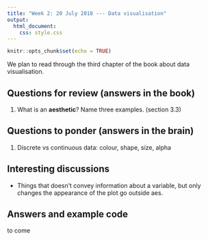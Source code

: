 ```yaml
---
title: "Week 2: 20 July 2018 --- Data visualisation"
output: 
  html_document:
    css: style.css
---
```


```r
knitr::opts_chunk$set(echo = TRUE)
```

We plan to read through the third chapter of the book about data visualisation.

## Questions for review (answers in the book)

1. What is an **aesthetic**? Name three examples. (section 3.3)

## Questions to ponder (answers in the brain)

1. Discrete vs continuous data: colour, shape, size, alpha

## Interesting discussions 

* Things that doesn’t convey information about a variable, but only changes the appearance of the plot go outside aes. 


## Answers and example code

to come
